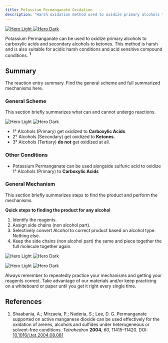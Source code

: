 ```yaml
---
title: Potassium Permanganate Oxidation
description: 'Harsh oxidation method used to oxidize primary alcohols to carboxylic acids and secondary alcohols to ketones.'
---
```


<a href="" target="_blank" rel="noopener noreferrer">
  <img
    noZoom
    className="block dark:hidden -mt-0"
    src="/reactions/potassium-permanganate-oxidation-images/OverviewGeneralLight.png"
    alt="Hero Light"
  />
  <img
    noZoom
    className="hidden dark:block -mt-0"
    src="/reactions/potassium-permanganate-oxidation-images/OverviewGeneralDark.png"
    alt="Hero Dark"
  />
</a>

Potassium Permanganate can be used to oxidize primary alcohols to carboxylic acids and secondary alcohols to ketones. This method is harsh and is also suitable for acidic harsh conditions and acid sensitive compound conditions. <sup>**1**</sup>

## Summary

The reaction entry summary. Find the general scheme and full summarized mechanisms here.

### General Scheme

This section briefly summarizes what can and cannot undergo reactions.

<img
  className="block dark:hidden"
  src="/reactions/potassium-permanganate-oxidation-images/SummaryLight.png"
  alt="Hero Light"
/>
<img
  className="hidden dark:block"
  src="/reactions/potassium-permanganate-oxidation-images/SumDark.png"
  alt="Hero Dark"
/>

- 1° Alcohols (Primary) get oxidized to **Carboxylic Acids**.
- 2° Alcohols (Secondary) get oxidized to **Ketones**.
- 3° Alcohols (Tertiary) **do not** get oxidized at all.

### Other Conditions

- Potassium Permanganate can be used alongside sulfuric acid to oxidize 1° Alcohols (Primary) to **Carboxylic Acids**

### General Mechanism

This section briefly summarizes steps to find the product and perform the mechanisms.

**Quick steps to finding the product for any alcohol**
1. Identify the reagents.
2. Assign side chains (non alcohol part).
3. Selectively convert Alcohol to correct product based on alcohol type. Nothing else.
4. Keep the side chains (non alcohol part) the same and piece together the full molecule together again.

<Accordion title="Full Primary Alcohol to Carboxylic Acid Mechanism">
  
<img
        className="block dark:hidden"
        src="/reactions/potassium-permanganate-oxidation-images/FullPrimL.png"
        alt="Hero Light"
        title=""
      />
      <img
        className="hidden dark:block"
        src="/reactions/potassium-permanganate-oxidation-images/FullPrimD.png"
        alt="Hero Dark"
        title=""
      />

</Accordion>

<Accordion title="Full Secondary Alcohol to Ketone Mechanism">
  
<img
        className="block dark:hidden"
        src="/reactions/potassium-permanganate-oxidation-images/FullSecL.png"
        alt="Hero Light"
        title=""
      />
      <img
        className="hidden dark:block"
        src="/reactions/potassium-permanganate-oxidation-images/FullSecD.png"
        alt="Hero Dark"
        title=""
      />

</Accordion>

<Tip>Always remember to repeatedly practice your mechanisms and getting your reagents correct. Take advantage of our materials and/or keep practicing on a whiteboard or paper until you get it right every single time. </Tip>

## References

1. Shaabania, A.; Mirzaeia, P.; Naderia, S.; Lee, D. G. Permanganate supported on active manganese dioxide can be used effectively for the oxidation of arenes, alcohols and sulfides under heterogeneous or solvent-free conditions. *Tetrahedron* **2004**, *60*, 11415–11420. DOI: [10.1016/j.tet.2004.08.081](https://doi.org/10.1016/j.tet.2004.08.081)

